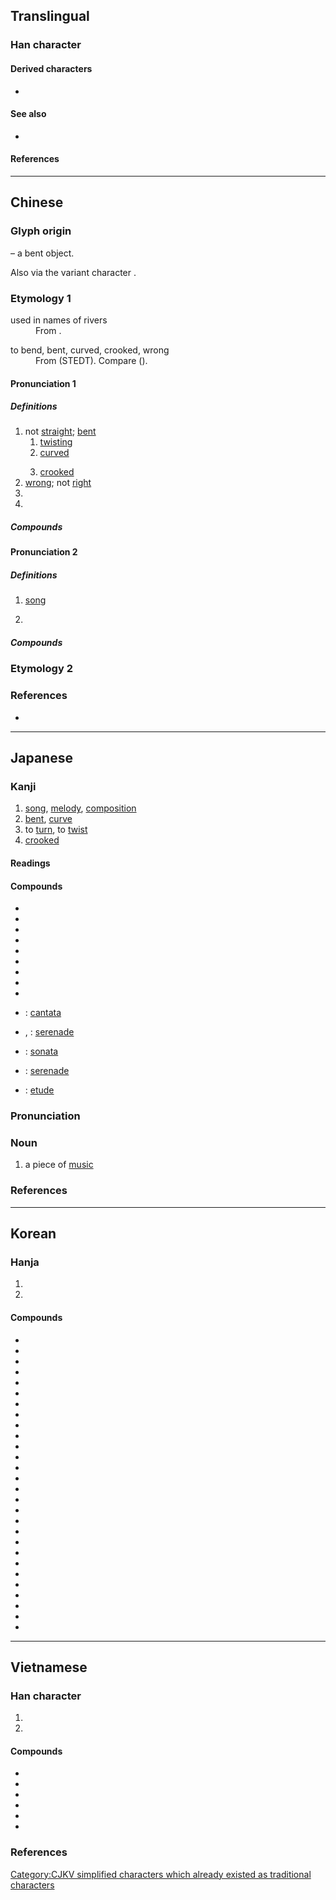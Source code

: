 {{also|麹|麯|典|麴}}
{{character info}}
==Translingual==
{{stroke order|strokes=6}}

===Han character===
{{Han char|rn=73|rad=曰|as=02|sn=6|four=55600|canj=TW,TBC,XTW|ids=⿻曰⿰丨丨}}

====Derived characters====
* {{l|mul|[[豊]], [[農]], [[麯]], [[𨀪]], [[𨀲]], [[㖆]], [[浀]], [[粬]], [[蛐]]}}

====See also====
* {{l|mul|[[典]], [[曹]]}} <!-- Unrelated, but current form similar -->

====References====
{{Han ref|kx=0502.020|dkj=14280|dj=0873.040|hdz=21484.020|uh=66F2}}

----

==Chinese==
{{zh-forms}}

===Glyph origin===
{{Han etym}}
{{liushu|i}} – a bent object.

Also {{Han simp|麴|nocap=y}} via the variant character {{l|zh|麯}}.

===Etymology 1===
; used in names of rivers
: From {{bor|zh|bo|ཆུ||river}}.

; to bend, bent, curved, crooked, wrong
: From {{inh|zh|sit-pro|*(k/ʔ)uk||bend, crooked, return, back, year}} (STEDT). Compare {{cog|mkh-pro|*gɔk||be crooked, bent, lame}} ({{zh-ref|Schuessler, 2007}}).

====Pronunciation 1====
{{zh-pron
|m=qū
|m-s=
|dg=
|c=kuk1
|c-t=
|g=
|h=pfs=khiuk
|j=qyeh4
|mb=kṳ̆
|md=ké̤ṳk/kuóh
|md_note=ké̤ṳk - literary; kuóh - vernacular
|mn=khiok/qz:khiak/tw,xm,zz:khek/xm,zz:khak/tw:khiau
|mn_note=khiok - literary; khiak/khek/khak - vernacular; khiau - 蹺 used in the Mainland
|mn-t=kêg4/kiog4
|w=
|x=
|mc=y
|oc=y
|ma=
|cat=a
}}

=====Definitions=====
{{zh-hanzi}}
{{zh-wp|zh:曲姓|yue:曲氏|nan:Khiok (oat-pêng)}}

# not [[straight]]; [[bent]]
## [[twisting]]
## [[curved]]
##: {{zh-x|曲線|curve}}
## [[crooked]]
# [[wrong]]; not [[right]]
# {{surname|zh}}
# {{n-g|Used in names of [[river]]s in [[Tibet]] and surrounding regions.}}

=====Compounds=====
{{zh-der|曲筆|曲別針|曲尺|曲棍球|曲解|曲盡其妙|曲徑|曲裡拐彎|曲裡拐彎兒|曲面|曲曲彎彎|曲射炮|曲水流觴|曲線|曲意逢迎|曲折|曲直|圓錐曲線|不顧曲直|三回九曲|委曲成全|保留曲線|彎曲|九曲洞|卷曲|委曲|屈曲|弓腰曲背|二次曲線|感人心曲|審曲面勢|委曲求全|二次曲面|心曲|土中曲蟮|彎彎曲曲|平面曲線|龐琴曲線|小廉曲謹|學習曲線|千里一曲|坊曲|乞留曲律|曲水|拗曲作直|曲頸甑|曲謹|樛曲|曲躬躬|曲肱而枕|空間曲線|曲撓|文曲星|曲欄|曲蓋|曲學詖行|曲室|撓直為曲|曲媚取容|曲道|浮詞曲說|武曲星|曲軸|海曲|曲阻|曲律|曲江|曲說|曲突徙薪|曲致|曲江池|曲江宴|曲曲折折|曲拗|款曲|曲盡人情|汀曲|曲臺|曲房|曲學阿世|私曲|曲線美|曲蟮|曲園|曲柄笠|河曲智叟|扭曲作直|盤曲|曲直分明|曲徑通幽|盤旋曲折|曲瓊|曲率|曲肱之樂|曲背|曲體|曲辮子|曲意|曲心矯肚|曲裾|捲曲|曲匝|拳曲:quánqū|扭曲|歪曲|流觴曲水|水曲|曲折離奇|曲線板|曲隱|曲赦|曲薄|曲禮|曲球|曲流|曲折縈紆|曲從|曲庇|曲局|曲宴|曲士|是非曲直|曲霉|褶曲山脈|縱曲枉直|蟠曲|迂迴曲折|襟曲|紆曲|雙曲線|鄉曲|鬈曲|迂迂曲曲|迂曲|薄曲|苟容曲從|褶曲|飲水曲肱|靜脈曲張|部曲|離奇曲折|阿意曲從|鄰曲|鄉曲之譽|邪曲|遠引曲喻|詰曲|衷曲|蜷曲|曲靖|曲阜|西布曲明|曲院}}

====Pronunciation 2====
{{zh-pron
|m=qǔ,er=y
|m-s=
|dg=чү1
|c=kuk1
|c-t=
|g=qiuh6
|h=pfs=khiuk
|j=
|md=ké̤ṳk/kuóh
|md_note=ké̤ṳk - literary; kuóh - vernacular
|mn=khiok/qz:khiak/tw,xm,zz:khek
|mn_note=khiok - literary; khiak/khek - vernacular
|mn-t=kêg4/kiog4
|w=4qioq
|x=
|mc=y
|oc=y
|ma=
|cat=n
}}

=====Definitions=====
{{zh-hanzi}}

# [[song]]
#: {{zh-x|歌曲{qǔ}|song}}
#: {{zh-x|曲{qǔ}調{diào}|melody}}
#: {{zh-syn|歌曲|歌}}
# {{w|Qu (poetry)}}
#: {{zh-syn|詞餘}}

=====Compounds=====
{{zh-der|曲笛|曲調|曲高和寡|曲目|曲牌|曲譜|曲壇|曲藝|曲終奏雅|曲子|催眠曲|交響曲|一曲千金|冷板曲|作曲|北曲|妙曲|小曲|名曲|岔曲|前奏曲|受難曲|但曲|劇曲|大協奏曲|三部曲|塞下曲|慢曲|大曲|地方戲曲|一曲|唱曲|元曲|彌撒曲|圓舞曲|序曲|幻想曲|奏鳴曲|崑曲|主題曲|小夜曲|念曲叫曲|一曲陽關|安魂曲|創意曲|塞上曲|套曲|奏鳴曲式|小步舞曲|佛曲|副曲|小插曲|夜曲|周郎顧曲|南曲|協奏曲|度曲|同工異曲|六十種曲|俚曲|敦煌曲子|神曲|採蓮曲|抗戰歌曲|散曲|法曲|拔山曲|曲式|曲學|插曲|曲話|敘事曲|民俗曲藝|浪漫曲|波蘭舞曲|流行歌曲|異曲同工|歌曲|搖籃曲|戀曲|曲終人散|揚州清曲|樂曲|獨曲|牌子曲|白雪曲|當曲河|流亡曲|戲曲|月光曲|曲度|欸乃曲|狂想曲|民謠歌曲|舞曲|詞曲|螾廬曲談|迴旋曲|顧曲周郎|道曲|練聲曲|練習曲|間奏曲|進行曲|編曲|鼓子曲|終曲|自度曲|組曲|粵曲|藝術歌曲|饒舌歌曲|長干曲|衿曲|西曲|雨村曲話|酒曲|赴曲|輪旋曲|輪唱曲|細曲|變奏曲|譜曲|詼諧曲|顧曲|鄭衛之曲|文曲|拳不離手，曲不離口}}

===Etymology 2===
{{zh-see|麯}}

===References===
* {{R:yue:Hanzi}}

----

==Japanese==

===Kanji===
{{ja-kanji|grade=3|rs=曰02}}

# [[song]], [[melody]], [[composition]]
# [[bent]], [[curve]]
# to [[turn]], to [[twist]]
# [[crooked]]

====Readings====
{{ja-readings
|goon=こく
|kanon=きょく
|kun=ま-がる, ま-げる, くま-, くせ-
}}

====Compounds====
{{der-top|Compounds}}
* {{ja-r|曲%解|きょっ%かい}}
* {{ja-r|曲%技|きょく%ぎ}}
* {{ja-r|曲%芸|きょく%げい}}
* {{ja-r|曲%射|きょく%しゃ}}
* {{ja-r|曲%折|きょく%せつ}}
* {{ja-r|曲%面|きょく%めん}}
* {{ja-r|曲%目|きょく%もく}}
* {{ja-r|曲%論|きょく%ろん}}
* {{ja-r|曲%者|くせ%もの}}
* {{ja-r|交%声%曲|こう%せい%きょく}}: [[cantata]]
* {{ja-r|小%夜%曲|さ%よ%きょく}}, {{ja-r|小%夜%曲|しょう%や%きょく}}: [[serenade]]
* {{ja-r|奏%鳴%曲|そう%めい%きょく}}: [[sonata]]
* {{ja-r|夜%曲|や%きょく}}: [[serenade]]
* {{ja-r|練%習%曲|れん%しゅう%きょく}}: [[etude]]
{{der-bottom}}

{{ja-kanjitab|きょく|yomi=o}}

===Pronunciation===
{{ja-pron|yomi=kanon|きょく|acc=0|acc_ref=DJR,NHK|acc2=1|acc2_ref=DJR,NHK}}

===Noun===
{{ja-noun|きょく}}

# a piece of [[music]]

===References===
<references/>

----

==Korean==

===Hanja===
{{ko-hanja|굽다|굽을|곡}}

# {{hanja form of|곡|[[bent]]; [[twisted]]; [[curved]]}}
# {{hanja form of|곡|a piece of [[music]]; [[tune]]}}

====Compounds====
{{der-top3|Compounds}}
* {{ko-l|곡곡|曲曲|a [[wind]]ing [[mountain]] or [[road]], [[abbreviation]] of {{l|ko|坊坊曲曲}}, which means everywhere.}}
* {{ko-l|곡관|曲管|[[bent]] [[pipe]] or [[tube]]}}
* {{ko-l|곡론|曲論|[[sophistry]]}}
* {{ko-l|곡률|曲率|[[curvature]]}}
* {{ko-l|곡마|曲馬|[[circus]]}}
* {{ko-l|곡면|曲面|[[curved]] [[surface]]}}
* {{ko-l|곡명|曲名|[[musical]] [[title]]}}
* {{ko-l|곡목|曲目|[[musical]] [[item]]s, [[title]]s}}
* {{ko-l|곡사|曲射|[[high]]-[[angle]] [[fire]]}}
* {{ko-l|곡선|曲線|[[curve]]}}
* {{ko-l|곡예|曲藝|[[acrobatic]] [[artistry]]}}
* {{ko-l|곡자|曲子|[[leaven]], [[malt]]}}
* {{ko-l|곡조|曲調|[[tune]], [[melody]]}}
* {{ko-l|곡절|曲折|[[underlying]] [[reasons]] for [[behavior]]}}
* {{ko-l|곡직|曲直|[[right]] and/or [[wrong]], [[good]] and/or [[bad]]}}
* {{ko-l|곡척|曲尺|[[steel square]], [[carpenter's square]]}}
* {{ko-l|곡필|曲筆|[[unfair]] [[authorship]]}}
* {{ko-l|곡학|曲學|[[unfair]] [[scholarship]]}}
* {{ko-l|곡해|曲解|[[misunderstanding]], [[misinterpretation]]}}
* {{ko-l|곡필|曲笔|to [[write]] in a [[cloak]] of [[reality]]}}
* {{ko-l|곡직|曲直|[[right]] and [[wrong]]}}
* {{ko-l|곡방|曲房|a [[secret]] [[room]] [[beyond]] the [[reach]] of [[one]]'s [[eye]]s.}}
* {{ko-l|곡학|曲学|[[lopsided]] [[narrow]]-[[mind]]ed [[press]]; a [[man]] of [[low]] [[learn]]ing and [[good]] [[knowledge]]}}
* {{ko-l|곡해|曲解|to [[misinterpret]] [[objective]] [[fact]]s or the [[origin]]al [[intention]]s of [[other]]s}}
* {{ko-l|곡의|曲意|to [[bow]] [[down]] to a [[person]]}}
* {{ko-l|가곡|歌曲|[[song]], [[aria]], [[melody]]}}
* {{ko-l|작곡|作曲|[[musical]] [[composition]]}}
* {{ko-l|방방곡곡|坊坊曲曲|[[everywhere]]}}
{{der-bottom}}

----

==Vietnamese==

===Han character===
{{vi-readings|rs=曰02
|hanviet=khúc-tdcndg;tdcntd;gdhn;bonet;genibrel
|phienthiet=丘六 khâu lục
|nom=khúc-tdcndg;tdcntd;gdhn;bonet;genibrel;taberd
}}

# {{han tu form of|khúc|[[bent]]; [[curved]]}}
# {{han tu form of|khúc|[[piece]]; [[section]]; [[chunk]]; [[tune]]; [[song]]}}

====Compounds====
{{der-top3|Compounds}}
* {{vi-l|曲折|khúc chiết}}
* {{vi-l|歌曲|ca khúc}}
* {{vi-l|疉曲|điệp khúc}}
* {{vi-l|聯曲|liên khúc}}
* {{vi-l|曲棍球|khúc côn cầu}}
* {{vi-l|入家隨俗，入江隨曲|nhập gia tuỳ tục, nhập giang tuỳ khúc}}
{{der-bottom}}

===References===
<references/>

[[Category:CJKV simplified characters which already existed as traditional characters]]